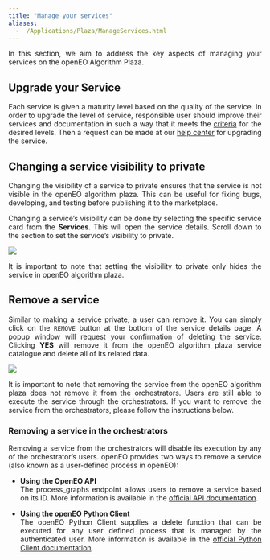 ```yaml
---
title: "Manage your services"
aliases: 
  -  /Applications/Plaza/ManageServices.html
---
```


<div style="text-align: justify">
 
In this section, we aim to address the key aspects of managing your services on the openEO Algorithm Plaza.

## Upgrade your Service

Each service is given a maturity level based on the quality of the service. In order to upgrade the level of service, responsible user should improve their services and documentation in such a way that it meets the [criteria](ServiceMaturity.qmd) for the desired levels. Then a request can be made at our [help center](https://helpcenter.dataspace.copernicus.eu/hc/en-gb) for upgrading the service.


## Changing a service visibility to private

Changing the visibility of a service to private ensures that the service is not visible in the openEO algorithm plaza. 
This can be useful for fixing bugs, developing, and testing before publishing it to the marketplace.

Changing a service’s visibility can be done by selecting the specific service card from the **Services**. This will open the service details. Scroll down to the section to set the service’s visibility to private.

![](../_images/service_private.png)

It is important to note that setting the visibility to private only hides the service in openEO algorithm plaza. 

## Remove a service 

Similar to making a service private, a user can remove it. You can simply click on the `REMOVE` button at the bottom of the service details page. A popup window will request your confirmation of deleting the service.
Clicking **YES** will remove it from the openEO algorithm plaza service catalogue and delete all of its related data.

![](../_images/service_remove.png)

It is important to note that removing the service from the openEO algorithm plaza does not remove it from the orchestrators. 
Users are still able to execute the service through the orchestrators. 
If you want to remove the service from the orchestrators, please follow the instructions below.

### Removing a service in the orchestrators

Removing a service from the orchestrators will disable its execution by any of the orchestrator’s users. openEO provides two ways to remove a service (also known as a user-defined process in openEO):

* **Using the OpenEO API**<br/>The process_graphs endpoint allows users to remove a service based on its ID. More information is available in the [official API documentation](https://openeo.org/documentation/1.0/developers/api/reference.html#operation/delete-custom-process){target="_blank"}.

* **Using the openEO Python Client**<br/>The openEO Python Client supplies a delete function that can be executed for any user defined process that is managed by the authenticated user. More information is available in the [official Python Client documentation](https://open-eo.github.io/openeo-python-client/api.html#openeo.rest.udp.RESTUserDefinedProcess.delete){target="_blank"}.
